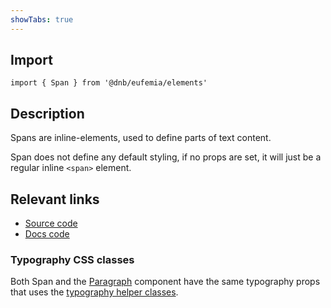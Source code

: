 ```yaml
---
showTabs: true
---
```


## Import

```tsx
import { Span } from '@dnb/eufemia/elements'
```

## Description

Spans are inline-elements, used to define parts of text content.

Span does not define any default styling, if no props are set, it will just be a regular inline `<span>` element.

## Relevant links

- [Source code](https://github.com/dnbexperience/eufemia/tree/main/packages/dnb-eufemia/src/elements/span)
- [Docs code](https://github.com/dnbexperience/eufemia/tree/main/packages/dnb-design-system-portal/src/docs/uilib/elements/span)

### Typography CSS classes

Both Span and the [Paragraph](uilib/elements/paragraph/) component have the same typography props that uses the [typography helper classes](uilib/typography/helper-classes/).
